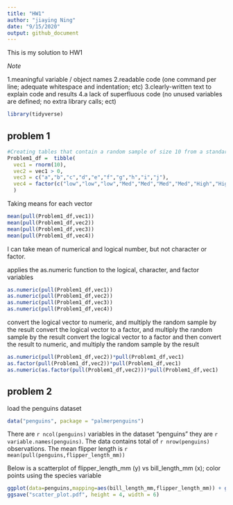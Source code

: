 ```yaml
---
title: "HW1"
author: "jiaying Ning"
date: "9/15/2020"
output: github_document
---
```


This is my solution to HW1

*Note*

1.meaningful variable / object names
2.readable code (one command per line; adequate whitespace and indentation; etc)
3.clearly-written text to explain code and results
4.a lack of superfluous code (no unused variables are defined; no extra library calls; ect)

```r
library(tidyverse)
```

## problem 1

```r

#Creating tables that contain a random sample of size 10 from a standard Normal distribution, a logical vector indicating whether elements of the sample are greater than 0,a character vector of length 10,a factor vector of length 10, with 3 different factor “levels”
Problem1_df =  tibble(
  vec1 = rnorm(10),
  vec2 = vec1 > 0,
  vec3 = c("a","b","c","d","e","f","g","h","i","j"),
  vec4 = factor(c("low","low","low","Med","Med","Med","Med","High","High","High"))
  )

```
Taking means for each vector

```r
mean(pull(Problem1_df,vec1))
mean(pull(Problem1_df,vec2))
mean(pull(Problem1_df,vec3))
mean(pull(Problem1_df,vec4))
```
I can take mean of numerical and logical number, but not character or factor.

applies the as.numeric function to the logical, character, and factor variables 
```r
as.numeric(pull(Problem1_df,vec1))
as.numeric(pull(Problem1_df,vec2))
as.numeric(pull(Problem1_df,vec3))
as.numeric(pull(Problem1_df,vec4))
```



convert the logical vector to numeric, and multiply the random sample by the result
convert the logical vector to a factor, and multiply the random sample by the result
convert the logical vector to a factor and then convert the result to numeric, and multiply the random sample by the result

```r
as.numeric(pull(Problem1_df,vec2))*pull(Problem1_df,vec1)
as.factor(pull(Problem1_df,vec2))*pull(Problem1_df,vec1)
as.numeric(as.factor(pull(Problem1_df,vec2)))*pull(Problem1_df,vec1)

```



## problem 2


load the penguins dataset
```r
data("penguins", package = "palmerpenguins")
```


There are `r ncol(penguins)` variables in the dataset "penguins" they are `r variable.names(penguins)`. The data contains total of `r nrow(penguins)` observations. The mean flipper length is `r mean(pull(penguins,flipper_length_mm))`

Below is a scatterplot of flipper_length_mm (y) vs bill_length_mm (x); color points using the species variable

```r

ggplot(data=penguins,mapping=aes(bill_length_mm,flipper_length_mm)) + geom_point(data=penguins, aes(bill_length_mm,species),colour = "salmon")
ggsave("scatter_plot.pdf", height = 4, width = 6)

```

